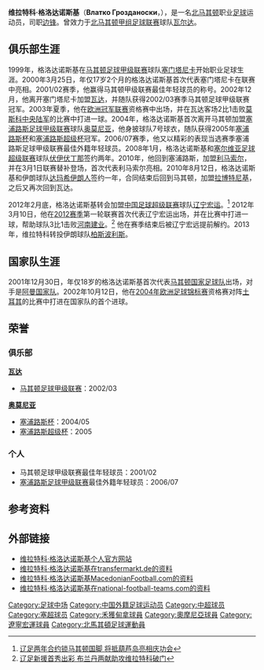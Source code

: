 {{Infobox football biography
| name = 维拉特科·格洛达诺斯基<br>Влатко Грозданоски
| image =
| fullname = Влатко Грозданоски<br>Vlatko Grozdanoski
| height = {{height|m=1.78}}
| birth_date = {{birth date and age|df=yes|1983|1|30}}
| birth_place = [[南斯拉夫社会主义联邦共和国|南斯拉夫]][[斯科普里|斯科普里]]
| currentclub = 
| clubnumber = 17
| position = [[中场#边锋|边锋]]
| youthyears1 =
| youthclubs1 =
| years1 = 1999–2003
| years2 = 2003–2004
| years3 = 2004–2008
| years4 = 2008–2009
| years5 = 2010
| years6 = 2010–2011
| years7 = 2011
| years8 = 2011–2012
| years9 = 2012
| years10 = 2013
| years11 = 2013–2014
| clubs1 = [[塞门塔尼卡足球俱乐部|塞门塔尼卡]]
| clubs2 = [[瓦达足球俱乐部|瓦达]]
| clubs3 = [[奧摩尼亞體育會|奥莫尼亚]]
| clubs4 = [[伏伊伏丁那足球俱乐部|伏伊伏丁那]]
| clubs5 = [[利马索尔足球俱乐部|利马索尔]]
| clubs6 = [[高赫扎格鲁足球俱乐部|达玛希伊朗人]]
| clubs7 = [[拉博特尼基足球俱乐部|拉博特尼基]]
| clubs8 = [[瓦达足球俱乐部|瓦达]]
| clubs9 = [[辽宁足球俱乐部|辽宁宏运]]
| clubs10 = [[柏斯波利斯足球俱乐部|柏斯波利斯]]
| clubs11 = [[瓦尔达足球俱乐部|瓦尔达]]
| caps1 = 58
| caps2 = 41
| caps3 = 71
| caps4 = 37
| caps5 = 9
| caps6 = 10
| caps7 = 0
| caps8 = 10
| caps9 = 25
| caps10 = 10
| caps11 = 26
| goals1 = 12
| goals2 = 5
| goals3 = 9
| goals4 = 7
| goals5 = 1
| goals6 = 3
| goals7 = 0
| goals8 = 1
| goals9 = 3
| goals10 = 2
| goals11 = 3
| nationalyears1 = 2001–
| nationalteam1 = [[马其顿国家足球队|马其顿]]
| nationalcaps1 = 50
| nationalgoals1 = 4
| pcupdate = 2013年5月30日
| ntupdate = 2013年5月30日
}}
'''维拉特科·格洛达诺斯基'''（'''Влатко Грозданоски'''，{{bd|1983年|1月30日|||Grozdanoski, Vlatko}}），是一名[[北马其顿|北马其顿]]职业[[足球|足球]]运动员，司职[[中场#边锋|边锋]]。曾效力于[[北马其顿甲组足球联赛|北马其顿甲组足球联赛]]球队[[瓦尔达足球俱乐部|瓦尔达]]。

==俱乐部生涯==
1999年，格洛达诺斯基在[[马其顿足球甲级联赛|马其顿足球甲级联赛]]球队[[塞门塔尼卡足球俱乐部|塞门塔尼卡]]开始职业足球生涯。2000年3月25日，年仅17岁2个月的格洛达诺斯基首次代表塞门塔尼卡在联赛中亮相。2001/02赛季，他赢得马其顿甲级联赛最佳年轻球员的称号。2002年12月，他离开塞门塔尼卡加盟[[瓦达足球俱乐部|瓦达]]，并随队获得2002/03赛季马其顿足球甲级联赛冠军。2003年夏季，他在[[欧洲冠军联赛|欧洲冠军联赛]]资格赛中出场，并在瓦达客场2比1击败[[莫斯科中央陆军足球俱乐部|莫斯科中央陆军]]的比赛中打进一球。2004年，格洛达诺斯基首次离开马其顿加盟[[塞浦路斯足球甲级联赛|塞浦路斯足球甲级联赛]]球队[[奧摩尼亞體育會|奥莫尼亚]]，他身披球队7号球衣，随队获得2005年[[塞浦路斯杯|塞浦路斯杯]]和[[塞浦路斯超级杯|塞浦路斯超级杯]]冠军。2006/07赛季，他又以精彩的表现当选赛季塞浦路斯足球甲级联赛最佳外籍年轻球员。2008年1月，格洛达诺斯基和[[塞尔维亚足球超级联赛|塞尔维亚足球超级联赛]]球队[[伏伊伏丁那足球俱乐部|伏伊伏丁那]]签约两年。2010年，他回到塞浦路斯，加盟[[利马索尔足球俱乐部|利马索尔]]，并在3月1日联赛替补登场，首次代表利马索尔亮相。2010年8月12日，格洛达诺斯基和伊朗球队[[高赫扎格鲁足球俱乐部|达玛希伊朗人]]签约一年，合同结束后回到马其顿，加盟[[拉博特尼基足球俱乐部|拉博特尼基]]，之后又再次回到瓦达。

2012年2月底，格洛达诺斯基转会加盟[[中国足球超级联赛|中国足球超级联赛]]球队[[辽宁足球俱乐部|辽宁宏运]]。<ref>[http://sports.sina.com.cn/j/2012-03-01/21035964141.shtml 辽足两年合约锁马其顿国脚 将抵葫芦岛亮相庆功会]</ref> 2012年3月10日，他在[[2012年中国足球超级联赛|2012赛季]]第一轮联赛首次代表辽宁宏运出场，并在比赛中打进一球，帮助球队3比1击败[[河南建业足球俱乐部|河南建业]]。<ref>[http://sports.163.com/12/0310/17/7S8IO6FS00051C89.html 辽足新援首秀出彩 布兰丹两献助攻维拉特科破门]</ref> 他在赛季结束后被辽宁宏远提前解约。2013年，维拉特科转投伊朗球队[[柏斯波利斯足球俱乐部|柏斯波利斯]]。

==国家队生涯==
2001年12月30日，年仅18岁的格洛达诺斯基首次代表[[马其顿国家足球队|马其顿国家足球队]]出场，对手是[[阿曼国家足球队|阿曼国家队]]。2002年10月12日，他在[[2004年欧洲足球锦标赛|2004年欧洲足球锦标赛]]资格赛对阵[[土耳其国家足球队|土耳其]]的比赛中打进在国家队的首个进球。

==荣誉==
===俱乐部===
'''[[瓦达足球俱乐部|瓦达]]'''
* [[马其顿足球甲级联赛|马其顿足球甲级联赛]]：2002/03

'''[[奧摩尼亞體育會|奥莫尼亚]]'''
* [[塞浦路斯杯|塞浦路斯杯]]：2004/05
* [[塞浦路斯超级杯|塞浦路斯超级杯]]：2005

===个人===
* 马其顿足球甲级联赛最佳年轻球员：2001/02
* [[塞浦路斯足球甲级联赛|塞浦路斯足球甲级联赛]]最佳外籍年轻球员：2006/07

==参考资料==
{{reflist}}

==外部链接==
* [https://web.archive.org/web/20090425135723/http://www.grozdanoski.com/ 维拉特科·格洛达诺斯基个人官方网站]
* [http://www.transfermarkt.co.uk/en/spieler/14857/vlatkogrozdanovski/profil.html 维拉特科·格洛达诺斯基在transfermarkt.de的资料]{{dead link|date=2018年4月 |bot=InternetArchiveBot |fix-attempted=yes }}
* [http://www.macedonianfootball.com/index.php?option=com_content&view=article&id=263:grozdanoski-vlatko&catid=22:national-team-players&Itemid=124 维拉特科·格洛达诺斯基MacedonianFootball.com的资料] 
* [http://www.national-football-teams.com/v2/player.php?id=4136 维拉特科·格洛达诺斯基在national-football-teams.com的资料] {{Wayback|url=http://www.national-football-teams.com/v2/player.php?id=4136 |date=20111014122003 }}

{{2012年中超分类名单辽宁}}

{{DEFAULTSORT:Grozdanoski, Vlatko}}

[[Category:足球中场|Category:足球中场]]
[[Category:中国外籍足球运动员|Category:中国外籍足球运动员]] 
[[Category:中超球员|Category:中超球员]]
[[Category:塞超球员|Category:塞超球员]]
[[Category:禾獲甸拿球員|Category:禾獲甸拿球員]]
[[Category:奧摩尼亞球員|Category:奧摩尼亞球員]]
[[Category:遼寧宏運球員|Category:遼寧宏運球員]]
[[Category:北馬其頓足球運動員|Category:北馬其頓足球運動員]]